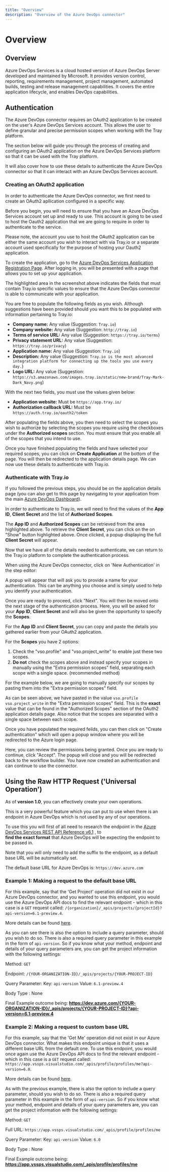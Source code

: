 ```yaml
---
title: "Overview"
description: "Overview of the Azure DevOps connector"
---
```


# Overview

## Overview

Azure DevOps Services is a cloud hosted version of Azure DevOps Server developed and maintained by Microsoft. It provides version control, reporting, requirements management, project management, automated builds, testing and release management capabilities. It covers the entire application lifecycle, and enables DevOps capabilities.

## Authentication

The Azure DevOps connector requires an OAuth2 application to be created on the user's Azure DevOps Services account. This allows the user to define granular and precise permission scopes when working with the Tray platform.

The section below will guide you through the process of creating and configuring an OAuth2 application on the Azure DevOps Services platform so that it can be used with the Tray platform.

It will also cover how to use these details to authenticate the Azure DevOps connector so that it can interact with an Azure DevOps Services account.

### Creating an OAuth2 application

In order to authenticate the Azure DevOps connector, we first need to create an OAuth2 apllication configured in a specific way.

Before you begin, you will need to ensure that you have an Azure DevOps Services account set up and ready to use. This account is going to be used to host the Oauth2 application that we are going to require in order to authenticate to the service.

Please note, the account you use to host the OAuth2 application can be either the same account you wish to interact with via Tray.io or a separate account used specifically for the purpose of hosting your Oauth2 application.

To create the application, go to the [Azure DevOps Services Application Registration Page](https://app.vsaex.visualstudio.com/app/register). After logging in, you will be presented with a page that allows you to set up your application.

The highlighted area in the screenshot above indicates the fields that must contain Tray.io specific values to ensure that the Azure DevOps connector is able to communicate with your application.

You are free to populate the following fields as you wish. Although suggestions have been provided should you want this to be populated with information pertaining to Tray.io:

- **Company name:** Any value (Suggestion: `Tray.io`)
- **Company website:** Any value (Suggestion: `http://tray.io`)
- **Terms of service URL:** Any value (Suggestion: `https://tray.io/terms`)
- **Privacy statement URL:** Any value (Suggestion: `https://tray.io/privacy`)
- **Application name:** Any value (Suggestion: `Tray.io`)
- **Description:** Any value (Suggestion: `Tray.io is the most advanced integration platform for connecting up the tools you use every day.`)
- **Logo URL:** Any value (Suggestion: `https://s3.amazonaws.com/images.tray.io/static/new-brand/Tray-Mark-Dark_Navy.png`)

With the next two fields, you *must* use the values given below:

- **Application website:** Must be `https://app.tray.io/`
- **Authorization callback URL:** Must be `https://auth.tray.io/oauth2/token`

After populating the fields above, you then need to select the scopes you wish to authorize by selecting the scopes you require using the checkboxes under the **Authorized scopes** section. You must ensure that you enable all of the scopes that you intend to use.

Once you have finished populating the fields and have selected your required scopes, you can click on **Create Application** at the bottom of the page. You will then be redirected to the application details page. We can now use these details to authenticate with Tray.io.

### Authenticate with Tray.io

If you followed the previous steps, you should be on the application details page (you can also get to this page by navigating to your application from the main [Azure DevOps Dashboard](https://app.vsaex.visualstudio.com/me)).

In order to authenticate to Tray.io, we will need to find the values of the **App ID**, **Client Secret** and the list of **Authorized Scopes**.

The **App ID** and **Authorized Scopes** can be retrieved from the area highlighted above. To retrieve the **Client Secret**, you can click on the on "Show" button highlighted above. Once clicked, a popup displaying the full **Client Secret** will appear.

Now that we have all of the details needed to authenticate, we can return to the Tray.io platform to complete the authentication process.

When using the Azure DevOps connector, click on 'New Authentication' in the step editor:

A popup will appear that will ask you to provide a name for your authentication. This can be anything you choose and is simply used to help you identify your authentication.

Once you are ready to proceed, click "Next". You will then be moved onto the next stage of the authentication process. Here, you will be asked for your **App ID**, **Client Secret** and will also be given the opportunity to specify the **Scopes**.

For the **App ID** and **Client Secret**, you can copy and paste the details you gathered earlier from your OAuth2 application.

For the **Scopes** you have 2 options:

1. Check the "vso.profile" and "vso.project_write" to enable just these two scopes.
2. **Do not** check the scopes above and instead specify your scopes in manually using the "Extra permission scopes" field, separating each scope with a single space. (recommended method)

For the example below, we are going to manually specify our scopes by pasting them into the "Extra permission scopes" field.

As can be seen above, we have pasted in the value `vso.profile vso.project_write` in the "Extra permission scopes" field. This is the **exact** value that can be found in the "Authorized Scopes" section of the OAuth2 application details page. Also notice that the scopes are separated with a single space between each scope.

Once you have populated the required feilds, you can then click on "Create authentication" which will open a popup window where you will be redirected to the Azure login page.

Here, you can review the permissions being granted. Once you are ready to continue, click "Accept". The popup will close and you will be redirected back to the workflow builder. You have now created an authentication and can continue to use the connector.

## Using the Raw HTTP Request ('Universal Operation')

As of **version 1.0**, you can effectively create your own operations.

This is a very powerful feature which you can put to use when there is an endpoint in Azure DevOps which is not used by any of our operations.

To use this you will first of all need to research the endpoint in the [Azure DevOps Services REST API Reference v6.1](https://docs.microsoft.com/en-us/rest/api/azure/devops/?view=azure-devops-rest-6.1&viewFallbackFrom=azure-devops) , to<br/>**find the exact format** that Azure DevOps will be expecting the endpoint to be passed in.

Note that you will only need to add the suffix to the endpoint, as a default base URL will be automatically set.

The default base URL for Azure DevOps is: `https://dev.azure.com`

### Example 1: Making a request to the default base URL

For this example, say that the 'Get Project' operation did not exist in our Azure DevOps connector, and you wanted to use this endpoint, you would use the Azure DevOps API docs to find the relevant endpoint - which in this case is a `GET` request called: `/{organization}/_apis/projects/{projectId}?api-version=6.1-preview.4`.

More details can be found [here](https://docs.microsoft.com/en-us/rest/api/azure/devops/core/projects/get?view=azure-devops-rest-6.1).

As you can see there is also the option to include a query parameter, should you wish to do so. There is also a required query parameter in this example in the form of `api-version`. So if you know what your method, endpoint and details of your query parameters are, you can get the project information with the following settings:

Method: `GET`

Endpoint: `/{YOUR-ORGANIZATION-ID}/_apis/projects/{YOUR-PROJECT-ID}`

Query Parameter: Key: `api-version` Value: `6.1-preview.4`

Body Type : None

Final Example outcome being: **https://dev.azure.com/{YOUR-ORGANIZATION-ID}/_apis/projects/{YOUR-PROJECT-ID}?api-version=6.1-preview.4**

### Example 2: Making a request to custom base URL

For this example, say that the 'Get Me' operation did not exist in our Azure DevOps connector. What makes this endpoint unique is that it uses a different base URL from the default one. To use this endpoint, you would once again use the Azure DevOps API docs to find the relevant endpoint - which in this case is a `GET` request called: `https://app.vssps.visualstudio.com/_apis/profile/profiles/me?api-version=6.0`.

More details can be found [here](https://docs.microsoft.com/en-us/rest/api/azure/devops/profile/profiles/get?view=azure-devops-rest-6.0).

As with the previous example, there is also the option to include a query parameter, should you wish to do so. There is also a required query parameter in this example in the form of `api-version`. So if you know what your method, endpoint and details of your query parameters are, you can get the project information with the following settings:

Method: `GET`

Full URL: `https://app.vssps.visualstudio.com/_apis/profile/profiles/me`

Query Parameter: Key: `api-version` Value: `6.0`

Body Type : None

Final Example outcome being: **https://app.vssps.visualstudio.com/_apis/profile/profiles/me**
